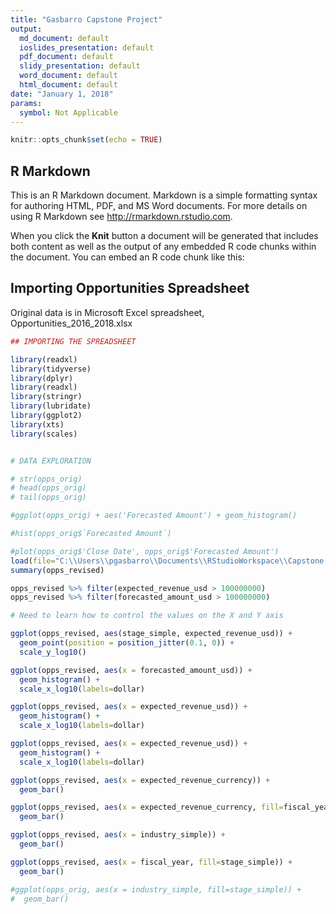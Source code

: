 ```yaml
---
title: "Gasbarro Capstone Project"
output:
  md_document: default
  ioslides_presentation: default
  pdf_document: default
  slidy_presentation: default
  word_document: default
  html_document: default
date: "January 1, 2018"
params:
  symbol: Not Applicable
---
```


```r
knitr::opts_chunk$set(echo = TRUE)
```

## R Markdown

This is an R Markdown document. Markdown is a simple formatting syntax for authoring HTML, PDF, and MS Word documents. For more details on using R Markdown see <http://rmarkdown.rstudio.com>.

When you click the **Knit** button a document will be generated that includes both content as well as the output of any embedded R code chunks within the document. You can embed an R code chunk like this:

## Importing Opportunities Spreadsheet
Original data is in Microsoft Excel spreadsheet, Opportunities_2016_2018.xlsx


```r
## IMPORTING THE SPREADSHEET

library(readxl)
library(tidyverse)
library(dplyr)
library(readxl)
library(stringr)
library(lubridate)
library(ggplot2)
library(xts)
library(scales)


# DATA EXPLORATION

# str(opps_orig)
# head(opps_orig)
# tail(opps_orig)

#ggplot(opps_orig) + aes('Forecasted Amount') + geom_histogram()

#hist(opps_orig$`Forecasted Amount`)

#plot(opps_orig$'Close Date', opps_orig$'Forecasted Amount')
load(file="C:\\Users\\pgasbarro\\Documents\\RStudioWorkspace\\Capstone Project\\opps_revised.rdata")
summary(opps_revised)

opps_revised %>% filter(expected_revenue_usd > 100000000)
opps_revised %>% filter(forecasted_amount_usd > 100000000)

# Need to learn how to control the values on the X and Y axis

ggplot(opps_revised, aes(stage_simple, expected_revenue_usd)) +
  geom_point(position = position_jitter(0.1, 0)) +
  scale_y_log10()

ggplot(opps_revised, aes(x = forecasted_amount_usd)) + 
  geom_histogram() +
  scale_x_log10(labels=dollar)

ggplot(opps_revised, aes(x = expected_revenue_usd)) + 
  geom_histogram() +
  scale_x_log10(labels=dollar)

ggplot(opps_revised, aes(x = expected_revenue_usd)) + 
  geom_histogram() +
  scale_x_log10(labels=dollar)

ggplot(opps_revised, aes(x = expected_revenue_currency)) + 
  geom_bar()

ggplot(opps_revised, aes(x = expected_revenue_currency, fill=fiscal_year)) + 
  geom_bar()

ggplot(opps_revised, aes(x = industry_simple)) + 
  geom_bar()

ggplot(opps_revised, aes(x = fiscal_year, fill=stage_simple)) + 
  geom_bar()

#ggplot(opps_orig, aes(x = industry_simple, fill=stage_simple)) + 
#  geom_bar()
 
```


